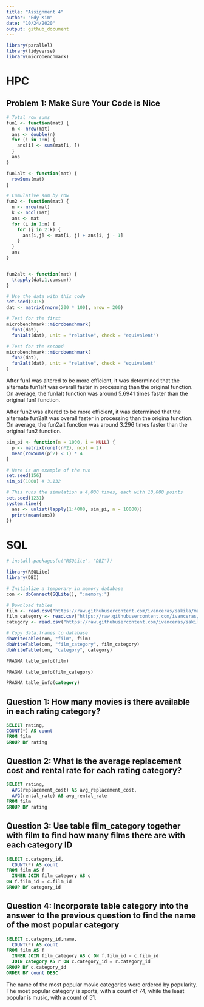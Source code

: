 ```yaml
---
title: "Assignment 4"
author: "Edy Kim"
date: "10/24/2020"
output: github_document
---
```


```r
library(parallel)
library(tidyverse)
library(microbenchmark)
```

# HPC 

## Problem 1: Make Sure Your Code is Nice 

```r
# Total row sums
fun1 <- function(mat) {
  n <- nrow(mat)
  ans <- double(n)
  for (i in 1:n) {
    ans[i] <- sum(mat[i, ])
  }
  ans
}

fun1alt <- function(mat) {
  rowSums(mat)
}

# Cumulative sum by row
fun2 <- function(mat) {
  n <- nrow(mat)
  k <- ncol(mat)
  ans <- mat
  for (i in 1:n) {
    for (j in 2:k) {
      ans[i,j] <- mat[i, j] + ans[i, j - 1]
    }
  }
  ans
}


fun2alt <- function(mat) {
  t(apply(dat,1,cumsum))
}

# Use the data with this code
set.seed(2315)
dat <- matrix(rnorm(200 * 100), nrow = 200)

# Test for the first
microbenchmark::microbenchmark(
  fun1(dat),
  fun1alt(dat), unit = "relative", check = "equivalent")

# Test for the second
microbenchmark::microbenchmark(
  fun2(dat),
  fun2alt(dat), unit = "relative", check = "equivalent"
)

```

After fun1 was altered to be more efficient, it was determined that the alternate fun1alt was overall faster in processing than the original function. On average, the fun1alt function was around 5.6941 times faster than the original fun1 function. 

After fun2 was altered to be more efficient, it was determined that the alternate fun2alt was overall faster in processing than the origina function. On average, the fun2alt function was around 3.296 times faster than the original fun2 function. 


```r
sim_pi <- function(n = 1000, i = NULL) {
  p <- matrix(runif(n*2), ncol = 2)
  mean(rowSums(p^2) < 1) * 4
}

# Here is an example of the run
set.seed(156)
sim_pi(1000) # 3.132

# This runs the simulation a 4,000 times, each with 10,000 points
set.seed(1231)
system.time({
  ans <- unlist(lapply(1:4000, sim_pi, n = 10000))
  print(mean(ans))
})
```

# SQL

```r
# install.packages(c("RSQLite", "DBI"))

library(RSQLite)
library(DBI)

# Initialize a temporary in memory database
con <- dbConnect(SQLite(), ":memory:")

# Download tables
film <- read.csv("https://raw.githubusercontent.com/ivanceras/sakila/master/csv-sakila-db/film.csv")
film_category <- read.csv("https://raw.githubusercontent.com/ivanceras/sakila/master/csv-sakila-db/film_category.csv")
category <- read.csv("https://raw.githubusercontent.com/ivanceras/sakila/master/csv-sakila-db/category.csv")

# Copy data.frames to database
dbWriteTable(con, "film", film)
dbWriteTable(con, "film_category", film_category)
dbWriteTable(con, "category", category)


```

```sql
PRAGMA table_info(film)
```

```sql
PRAGMA table_info(film_category)
```
```sql
PRAGMA table_info(category)
```

## Question 1: How many movies is there available in each rating category?

```sql
SELECT rating,
COUNT(*) AS count
FROM film
GROUP BY rating
```

## Question 2: What is the average replacement cost and rental rate for each rating category? 

```sql
SELECT rating,
  AVG(replacement_cost) AS avg_replacement_cost,
  AVG(rental_rate) AS avg_rental_rate
FROM film 
GROUP BY rating
```

## Question 3: Use table film_category together with film to find how many films there are with each category ID

```sql
SELECT c.category_id,
  COUNT(*) AS count
FROM film AS f
  INNER JOIN film_category AS c
ON f.film_id = c.film_id
GROUP BY category_id
```

## Question 4: Incorporate table category into the answer to the previous question to find the name of the most popular category 

```sql
SELECT c.category_id,name,
  COUNT(*) AS count
FROM film AS f
  INNER JOIN film_category AS c ON f.film_id = c.film_id
  JOIN category AS r ON c.category_id = r.category_id
GROUP BY c.category_id
ORDER BY count DESC
```

The name of the most popular movie categories were ordered by popularity. The most popular category is sports, with a count of 74, while the least popular is music, with a count of 51. 